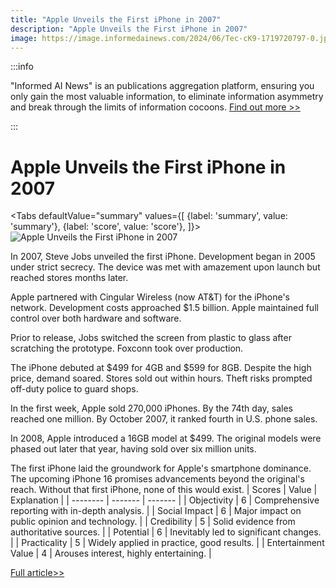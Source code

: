 ```yaml
---
title: "Apple Unveils the First iPhone in 2007"
description: "Apple Unveils the First iPhone in 2007"
image: https://image.informedainews.com/2024/06/Tec-cK9-1719720797-0.jpg
---
```



:::info

"Informed AI News" is an publications aggregation platform, ensuring you only gain the most valuable information, to eliminate information asymmetry and break through the limits of information cocoons.  [Find out more >>](/)

:::

# Apple Unveils the First iPhone in 2007


<Tabs
	defaultValue="summary"
	values={[
	{label: 'summary', value: 'summary'},
	{label: 'score', value: 'score'},
]}>
<TabItem value="summary">
<img
  src="https://image.informedainews.com/2024/06/Tec-cK9-1719720797-0.jpg"
  alt="Apple Unveils the First iPhone in 2007"
/>



In 2007, Steve Jobs unveiled the first iPhone. Development began in 2005 under strict secrecy. The device was met with amazement upon launch but reached stores months later.

Apple partnered with Cingular Wireless (now AT&T) for the iPhone's network. Development costs approached $1.5 billion. Apple maintained full control over both hardware and software.

Prior to release, Jobs switched the screen from plastic to glass after scratching the prototype. Foxconn took over production.

The iPhone debuted at $499 for 4GB and $599 for 8GB. Despite the high price, demand soared. Stores sold out within hours. Theft risks prompted off-duty police to guard shops.

In the first week, Apple sold 270,000 iPhones. By the 74th day, sales reached one million. By October 2007, it ranked fourth in U.S. phone sales.

In 2008, Apple introduced a 16GB model at $499. The original models were phased out later that year, having sold over six million units.

The first iPhone laid the groundwork for Apple's smartphone dominance. The upcoming iPhone 16 promises advancements beyond the original's reach. Without that first iPhone, none of this would exist.
</TabItem>
<TabItem value="score">
	| Scores     | Value   | Explanation |
	| -------- | ------- | ------- |
	| Objectivity  | 6    | Comprehensive reporting with in-depth analysis.    |
	| Social Impact | 6     | Major impact on public opinion and technology.    |
	| Credibility    | 5    | Solid evidence from authoritative sources.    |
	| Potential    | 6    | Inevitably led to significant changes.    |
	| Practicality    | 5    | Widely applied in practice, good results.    |
	| Entertainment Value    | 4    | Arouses interest, highly entertaining.    |
</TabItem>
</Tabs>

[Full article>>](https://www.cnbeta.com.tw/articles/tech/1436569.htm)
